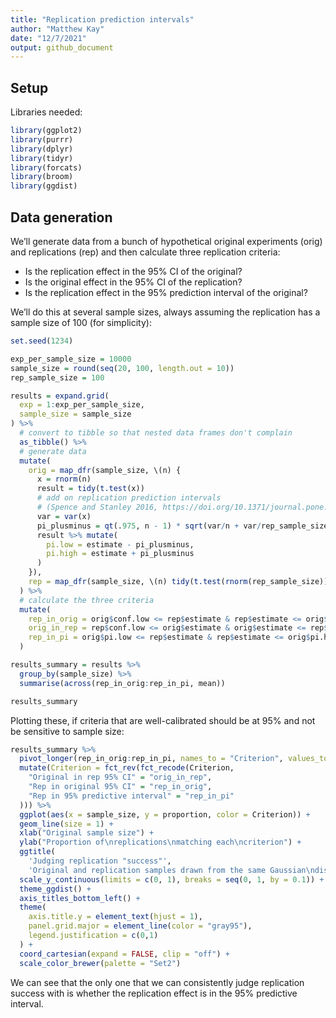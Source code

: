 ```yaml
---
title: "Replication prediction intervals"
author: "Matthew Kay"
date: "12/7/2021"
output: github_document
---
```


## Setup

Libraries needed:

```r
library(ggplot2)
library(purrr)
library(dplyr)
library(tidyr)
library(forcats)
library(broom)
library(ggdist)
```

## Data generation

We'll generate data from a bunch of hypothetical original experiments (orig) and
replications (rep) and then calculate three replication criteria:

- Is the replication effect in the 95% CI of the original?
- Is the original effect in the 95% CI of the replication?
- Is the replication effect in the 95% prediction interval of the original?

We'll do this at several sample sizes, always assuming the replication has
a sample size of 100 (for simplicity):

```r
set.seed(1234)

exp_per_sample_size = 10000
sample_size = round(seq(20, 100, length.out = 10))
rep_sample_size = 100

results = expand.grid(
  exp = 1:exp_per_sample_size,
  sample_size = sample_size
) %>%
  # convert to tibble so that nested data frames don't complain
  as_tibble() %>%
  # generate data
  mutate(
    orig = map_dfr(sample_size, \(n) {
      x = rnorm(n)
      result = tidy(t.test(x))
      # add on replication prediction intervals
      # (Spence and Stanley 2016, https://doi.org/10.1371/journal.pone.0162874)
      var = var(x)
      pi_plusminus = qt(.975, n - 1) * sqrt(var/n + var/rep_sample_size)
      result %>% mutate(
        pi.low = estimate - pi_plusminus,
        pi.high = estimate + pi_plusminus
      )
    }),
    rep = map_dfr(sample_size, \(n) tidy(t.test(rnorm(rep_sample_size))))
  ) %>%
  # calculate the three criteria
  mutate(
    rep_in_orig = orig$conf.low <= rep$estimate & rep$estimate <= orig$conf.high,
    orig_in_rep = rep$conf.low <= orig$estimate & orig$estimate <= rep$conf.high,
    rep_in_pi = orig$pi.low <= rep$estimate & rep$estimate <= orig$pi.high
  ) 

results_summary = results %>%
  group_by(sample_size) %>%
  summarise(across(rep_in_orig:rep_in_pi, mean))

results_summary
```

Plotting these, if criteria that are well-calibrated should be at 95% and
not be sensitive to sample size:

```r
results_summary %>%
  pivot_longer(rep_in_orig:rep_in_pi, names_to = "Criterion", values_to = "proportion") %>%
  mutate(Criterion = fct_rev(fct_recode(Criterion, 
    "Original in rep 95% CI" = "orig_in_rep",
    "Rep in original 95% CI" = "rep_in_orig",
    "Rep in 95% predictive interval" = "rep_in_pi"
  ))) %>%
  ggplot(aes(x = sample_size, y = proportion, color = Criterion)) +
  geom_line(size = 1) +
  xlab("Original sample size") +
  ylab("Proportion of\nreplications\nmatching each\ncriterion") +
  ggtitle(
    'Judging replication "success"',
    'Original and replication samples drawn from the same Gaussian\ndistribution with a replication sample size of 100') +
  scale_y_continuous(limits = c(0, 1), breaks = seq(0, 1, by = 0.1)) +
  theme_ggdist() +
  axis_titles_bottom_left() +
  theme(
    axis.title.y = element_text(hjust = 1),
    panel.grid.major = element_line(color = "gray95"),
    legend.justification = c(0,1)
  ) +
  coord_cartesian(expand = FALSE, clip = "off") +
  scale_color_brewer(palette = "Set2")
```

We can see that the only one that we can consistently judge replication success
with is whether the replication effect is in the 95% predictive interval.
